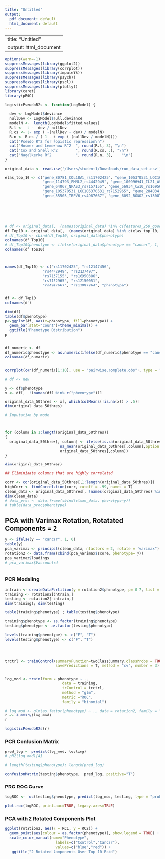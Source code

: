 ```yaml
---
title: "Untitled"
output:
  pdf_document: default
  html_document: default
---
```


---
title: "Untitled"
output: html_document
---

```r
options(warn=-1)
suppressMessages(library(ggplot2))
suppressMessages(library(corrplot)) 
suppressMessages(library(imputeTS))
suppressMessages(library(psych))
suppressMessages(library(pscl))
suppressMessages(library(plotly))
library(caret)
library(pROC)

logisticPseudoR2s <- function(LogModel) { 
  
  dev <- LogModel$deviance 
  nullDev <- LogModel$null.deviance 
  modelN <-  length(LogModel$fitted.values)
  R.l <-  1 -  dev / nullDev
  R.cs <- 1- exp ( -(nullDev - dev) / modelN)
  R.n <- R.cs / ( 1 - ( exp (-(nullDev / modelN))))
  cat("Pseudo R^2 for logistic regression\n")
  cat("Hosmer and Lemeshow R^2  ", round(R.l, 3), "\n")
  cat("Cox and Snell R^2        ", round(R.cs, 3), "\n")
  cat("Nagelkerke R^2           ", round(R.n, 3),    "\n")
}

```


```r

original_data <- read.csv('/Users/student1/Downloads/run_data_set.csv')

```


```r





elas_top_10 <- c("gene_80781_COL18A1_rs11702425", "gene_105370531_LOC105370531_rs12147456",
                 "gene_114793_FMNL2_rs4442949", "gene_100996941_IL21_AS1_rs2137497", 
                 "gene_64067_NPAS3_rs7157155", "gene_56934_CA10_rs16950386",
                 "gene_105370531_LOC105370531_rs7152965", "gene_284034_LINC00670_rs12150051",
                 "gene_55503_TRPV6_rs4987667", "gene_6092_ROBO2_rs13087864") 






# df <- original_data[,  (names(original_data) %in% c(features_250_good, "phenotype"))]
df_Top10 <- original_data[,  (names(original_data) %in% c(elas_top_10, "phenotype"))]
# df_Top10 <- cbind(df_Top10, original_data$phenotype)
colnames(df_Top10)
# df_Top10$phenotype <- ifelse(original_data$phenotype == "cancer", 1, 0)
colnames(df_Top10)



names(df_Top10) <- c("rs11702425", "rs12147456",
                 "rs4442949", "rs2137497", 
                 "rs7157155", "rs16950386",
                 "rs7152965", "rs12150051",
                 "rs4987667", "rs13087864", "phenotype")


df <- df_Top10
colnames(df)


```


```r

dim(df)
table(df$phenotype)
p<-ggplot(df, aes(x=phenotype, fill=phenotype)) +
  geom_bar(stat="count")+theme_minimal() +
  ggtitle("Phenotype Distribution")
p



```

```r

df_numeric <- df
df_numeric$phenotype <- as.numeric(ifelse(df_numeric$phenotype == "cancer", 1, 0))
colnames(df_numeric)


corrplot(cor(df_numeric[1:10], use = "pairwise.complete.obs"), type = "upper", title = "Top 10 SNPs From ElasticNet", mar=c(0,0,1,0))

```





```r
# df <- new

y <- df$phenotype
x <- df[,  !(names(df) %in% c("phenotype"))]

original_data_50thres <- x[, which(colMeans(!is.na(x)) > .5)]
dim(original_data_50thres)


```


```r
# Imputation by mode



for (column in 1:length(original_data_50thres))
{
  original_data_50thres[, column] <- ifelse(is.na(original_data_50thres[,column]) == TRUE, 
                         na_mean(original_data_50thres[,column],option = "mode"),
                         original_data_50thres[,column])
}

dim(original_data_50thres)

```


```r
## Elimininate columns that are highly correlated

corr <- cor(original_data_50thres[,1:length(original_data_50thres)])
highCorr <- findCorrelation(corr, cutoff = .99, names = T)
clean_data <- original_data_50thres[, !names(original_data_50thres) %in% highCorr]
dim(clean_data)
# data_proc <- data.frame(cbind(clean_data, phenotype=y))
# table(data_proc$phenotype)
```





## PCA with Varimax Rotation, Rotatated Components = 2
```r
y <- ifelse(y == "cancer", 1, 0)
table(y)
pca_varimax <- principal(clean_data, nfactors = 2, rotate = "varimax")
rotation2 <- data.frame(cbind(pca_varimax$score, phenotype= y))
pca_varimax$loadings
# pca_varimax$Vaccounted



```

### PCR Modeling
```r

intrain <- createDataPartition(y = rotation2$phenotype, p= 0.7, list = FALSE)
training <- rotation2[intrain,]
testing <- rotation2[-intrain,]
dim(training); dim(testing)

table(training$phenotype) ; table(testing$phenotype)

training$phenotype <- as.factor(training$phenotype)
testing$phenotype <- as.factor(testing$phenotype)

levels(training$phenotype) <- c("F", "T")
levels(testing$phenotype) <- c("F", "T")




trctrl <- trainControl(summaryFunction=twoClassSummary,classProbs = TRUE,# Use AUC to pick the best model
                       savePredictions = T, method = "cv", number = 3)


log_mod <- train(form = phenotype ~ .,
                          data = training,
                          trControl = trctrl,
                          method = "glm",
                          metric ="ROC",
                          family = "binomial")

# log_mod <- glm(as.factor(phenotype) ~ ., data = rotation2, family = "binomial")
r <- summary(log_mod)
r

```






```r


logisticPseudoR2s(r)

```


### PCR Confusion Matrix
```r
pred_log <- predict(log_mod, testing)
# pR2(log_mod)[4]

# length(testing$phenotype); length(pred_log)

confusionMatrix(testing$phenotype,  pred_log, positive="T")
```

### PRC ROC Curve
```r
logROC <- roc(testing$phenotype, predict(log_mod, testing, type = "prob")[, "T"])

```


```r
plot.roc(logROC, print.auc=TRUE, legacy.axes=TRUE)  

```



### PCA with 2 Rotated Components Plot
```r
ggplot(rotation2, aes(x = RC1, y = RC2)) +
  geom_point(aes(colour = as.factor(phenotype)), show.legend = TRUE) +
  scale_color_manual(name="Phenotype",
                       labels=c("Control","Cancer"),
                       values=c("blue","red")) +
   ggtitle("2 Rotated Components Over Top 10 Rsid")
```




```r
```


```r
```


```r
```


